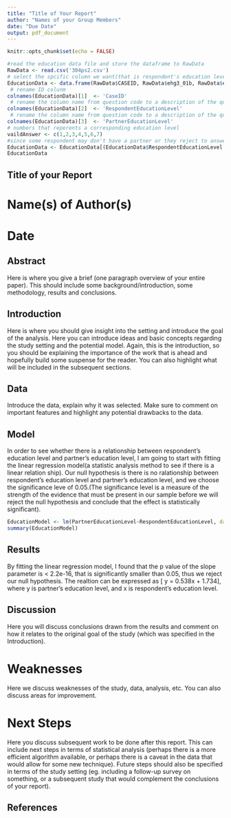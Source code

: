 ```yaml
---
title: "Title of Your Report"
author: "Names of your Group Members"
date: "Due Date"
output: pdf_document
---
```


```r
knitr::opts_chunk$set(echo = FALSE)
```

```r
#read the education data file and store the dataframe to RawData
RawData <- read.csv('304ps2.csv') 
# select the spcific column we want(that is respondent's education level and respondent's partner's education level)
EducationData <- data.frame(RawData$CASEID, RawData$ehg3_01b, RawData$eop_200)
 # rename ID colunm
colnames(EducationData)[1]  <- 'CaseID'
 # rename the column name from question code to a description of the question(change column 1's name from ehg3_01b to RespondentEducationLevel)
colnames(EducationData)[2]  <- 'RespondentEducationLevel'
 # rename the column name from question code to a description of the question(change column 2's name from eop_200 to PartnerEducationLevel)
colnames(EducationData)[3]  <- 'PartnerEducationLevel'
# numbers that reperents a corresponding education level
vaildAnswer <- c(1,2,3,4,5,6,7)
#since some respondent may don't have a partner or they reject to answer the such survey quetsion, so let's remove those resopndent from our data faram and only select resopondent who answer both question vaildly.
EducationData <- EducationData[(EducationData$RespondentEducationLevel %in% vaildAnswer & EducationData$RespondentEducationLevel %in% vaildAnswer  & EducationData$PartnerEducationLevel %in% vaildAnswer  & EducationData$PartnerEducationLevel %in% vaildAnswer ),]
EducationData

```

## Title of your Report

# Name(s) of Author(s) 
# Date

## Abstract

Here is where you give a brief (one paragraph overview of your entire paper). This should include some background/introduction, some methodology, results and conclusions.

## Introduction

Here is where you should give insight into the setting and introduce the goal of the analysis. Here you can introduce ideas and basic concepts regarding the study setting and the potential model. Again, this is the introduction, so you should be explaining the importance of the work that is ahead and hopefully build some suspense for the reader. You can also highlight what will be included in the subsequent sections.

## Data

Introduce the data, explain why it was selected. Make sure to comment on important features and highlight any potential drawbacks to the data.

## Model

In order to see whether there is a relationship between respondent's education level and partner's education level, I am going to start with fitting the linear regression model(a statistic analysis method to see if there is a linear relation ship). \newline
Our null hypothesis is there is no ralationship between respondent's education level and partner's education level, and we choose the significance leve of 0.05.(The significance level is a measure of the strength of the evidence that must be present in our sample before we will reject the null hypothesis and conclude that the effect is statistically significant).
```r
EducationModel <- lm(PartnerEducationLevel~RespondentEducationLevel, data = EducationData)
summary(EducationModel)
```


## Results


By fitting the linear regression model, I found that the p value of the slope parameter is < 2.2e-16, that is significantly smaller than 0.05, thus we reject our null hypothesis. The realtion can be expressed as \[ y = 0.538x + 1.734\], where y is partner's education level, and x is respondent's education level.



## Discussion

Here you will discuss conclusions drawn from the results and comment on how it relates to the original goal of the study (which was specified in the Introduction).

# Weaknesses

Here we discuss weaknesses of the study, data, analysis, etc. You can also discuss areas for improvement.

# Next Steps

Here you discuss subsequent work to be done after this report. This can include next steps in terms of statistical analysis (perhaps there is a more efficient algorithm available, or perhaps there is a caveat in the data that would allow for some new technique). Future steps should also be specified in terms of the study setting (eg. including a follow-up survey on something, or a subsequent study that would complement the conclusions of your report).


## References




